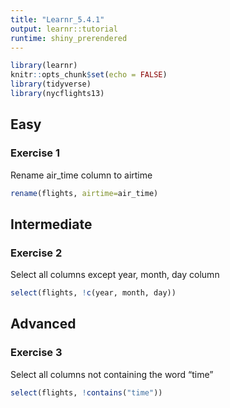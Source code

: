```yaml
---
title: "Learnr_5.4.1"
output: learnr::tutorial
runtime: shiny_prerendered
---
```


```r
library(learnr)
knitr::opts_chunk$set(echo = FALSE)
library(tidyverse)
library(nycflights13)
```


## Easy

### Exercise 1  

Rename air_time column to airtime 

```r
rename(flights, airtime=air_time)
```


##  Intermediate

### Exercise 2

Select all columns except year, month, day column  

```r
select(flights, !c(year, month, day))
```

## Advanced

### Exercise 3

Select all columns not containing the word "time"

```r
select(flights, !contains("time"))
```


